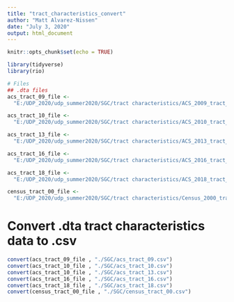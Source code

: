 ```yaml
---
title: "tract_characteristics_convert"
author: "Matt Alvarez-Nissen"
date: "July 3, 2020"
output: html_document
---
```


```r
knitr::opts_chunk$set(echo = TRUE)
```

```r
library(tidyverse)
library(rio)

# Files
## .dta files
acs_tract_09_file <-
  "E:/UDP_2020/udp_summer2020/SGC/tract characteristics/ACS_2009_tract_CA_mani.dta"

acs_tract_10_file <-
  "E:/UDP_2020/udp_summer2020/SGC/tract characteristics/ACS_2010_tract_CA_mani.dta"

acs_tract_13_file <-
  "E:/UDP_2020/udp_summer2020/SGC/tract characteristics/ACS_2013_tract_CA_mani.dta"

acs_tract_16_file <-
  "E:/UDP_2020/udp_summer2020/SGC/tract characteristics/ACS_2016_tract_CA_mani.dta"

acs_tract_18_file <-
  "E:/UDP_2020/udp_summer2020/SGC/tract characteristics/ACS_2018_tract_CA_mani.dta"

census_tract_00_file <- 
  "E:/UDP_2020/udp_summer2020/SGC/tract characteristics/Census_2000_tract_CA_mani.dta"
```

# Convert .dta tract characteristics data to .csv
```r
convert(acs_tract_09_file , "./SGC/acs_tract_09.csv")
convert(acs_tract_10_file , "./SGC/acs_tract_10.csv")
convert(acs_tract_10_file , "./SGC/acs_tract_13.csv")
convert(acs_tract_16_file , "./SGC/acs_tract_16.csv")
convert(acs_tract_18_file , "./SGC/acs_tract_18.csv")
convert(census_tract_00_file , "./SGC/census_tract_00.csv")
```

